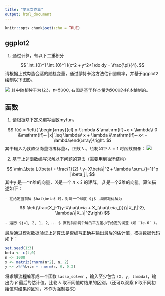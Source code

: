 ```yaml
---
title: "第三次作业"
output: html_document
---
```


```r
knitr::opts_chunk$set(echo = TRUE)
```

## ggplot2

1. 通过计算，有以下二重积分

$$
\int_{0}^1 \int_{0}^1 I(x^2 + y^2<1)dx dy = \frac{\pi}{4}.
$$
请根据上式构造合适的随机变量，通过蒙特卡洛方法估计圆周率，并基于ggplot2绘制以下图形。

![](hw3-4.png)
其中随机种子为123，n=5000, 右图是基于样本量为5000的样本绘制的。


## 函数

1. 请根据以下定义编写函数myfun，

$$
f(x) = \left\{ \begin{array}{cl} x-\lambda & \mathrm{if}~x > \lambda\\
0 &\mathrm{if}~ |x| \leq \lambda\\
x + \lambda &\mathrm{if}~ x< -\lambda\end{array}\right.
$$
其中输入为数值型向量或者标量`x`，正数 $\lambda$ 。绘制如下 $\lambda=1$ 时函数图像：
![](hw3-5.png)

2. 基于上述函数编写求解以下问题的算法（需要用到循环结构）

$$
\min_\beta L(\beta) = \frac{1}{2} \|y- X\beta\|^2 + \lambda \sum_{j=1}^p |\beta_j|,
$$
其中y 是一个n维的向量， X是一个 $n\times 2$ 的矩阵， $\beta$ 是一个2维的向量。算法描述如下：

    - 在给定当前解 $hat\beta$ 时，对每一个维度 $j$ ,局部最优解为 
$$
    f\left(\frac{X_j^T(y-X\hat\beta + X_j\hat\beta_j)}{\|X_j\|^2}, \lambda/\|X_j\|^2\right)
$$

    - 遍历 $j=1, 2, 1, 2,... $ 直到前后两个解的平方差小于给定的误差（如 `1e-6` ）。
    
    
最后通过模拟数据验证上述算法是否编写正确并输出最后的估计值，模拟数据代码如下：

```r
set.seed(123)
beta <- c(1,0)
n <- 1000
x <- matrix(rnorm(n*2), n, 2)
y <- x%*%beta + rnorm(n, 0, 0.5)
```

将求解流程编写成一个函数 `lasso_solver` ，输入至少包含 `(X, y, lambda)`，输出为 $\beta$ 最后的估计值。比较 $\lambda$ 取不同值时结果的区别。（还可以观察 $\beta$ 取不同初始值时结果的区别，不作为强制要求）

